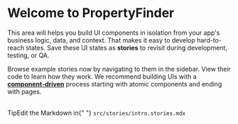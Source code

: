 
<Meta title='Intro' />

# Welcome to PropertyFinder

This area will helps you build UI components in isolation from your app's business logic, data, and context.
That makes it easy to develop hard-to-reach states. Save these UI states as **stories** to revisit during development, testing, or QA.

Browse example stories now by navigating to them in the sidebar.
View their code to learn how they work.
We recommend building UIs with a [**component-driven**](https://componentdriven.org) process starting with atomic components and ending with pages.

<br />

<div className={styles.tipWrapper}>
  <span className={styles.tip}>Tip</span>Edit the Markdown in{" "}
  <code>src/stories/intro.stories.mdx</code>
</div>

